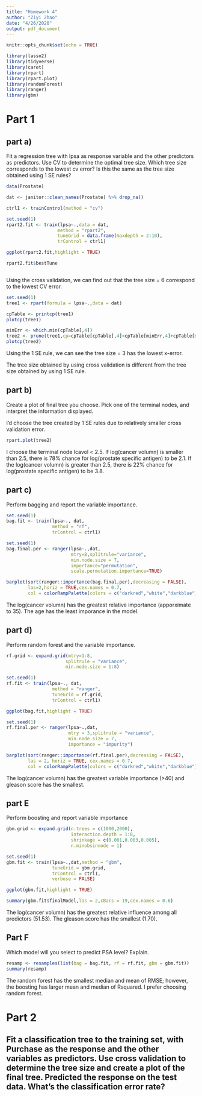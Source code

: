```yaml
---
title: "Homework 4"
author: "Ziyi Zhao"
date: "4/26/2020"
output: pdf_document
---
```


```r
knitr::opts_chunk$set(echo = TRUE)

library(lasso2)
library(tidyverse)
library(caret)
library(rpart)
library(rpart.plot)
library(randomForest)
library(ranger)
library(gbm)

```

# Part 1

## part a)

Fit a regression tree with lpsa as response variable and the other predictors as predictors. Use CV to determine the optimal tree size. Which tree size corresponds to the lowest cv error? Is this the same as the tree size obtained using 1 SE rules?

```r
data(Prostate)

dat <- janitor::clean_names(Prostate) %>% drop_na()

ctrl1 <- trainControl(method = "cv")

set.seed(1)
rpart2.fit <- train(lpsa~.,data = dat,
                   method = "rpart2",
                   tuneGrid = data.frame(maxdepth = 2:10),
                   trControl = ctrl1)

ggplot(rpart2.fit,highlight = TRUE)

rpart2.fit$bestTune



```

Using the cross validation, we can find out that the tree size = 6 correspond to the lowest CV error.

```r
set.seed(1)
tree1 <- rpart(formula = lpsa~.,data = dat) 

cpTable <- printcp(tree1)
plotcp(tree1)

minErr <- which.min(cpTable[,4])
tree2 <- prune(tree1,cp=cpTable[cpTable[,4]<cpTable[minErr,4]+cpTable[minErr,5],1][1])
plotcp(tree2)

```

Using the 1 SE rule, we can see the tree size = 3 has the lowest x-error.

The tree size obtained by using cross validation is different from the tree size obtained by using 1 SE rule.

## part b)

Create a plot of final tree you choose. Pick one of the terminal nodes, and interpret the information displayed.

I'd choose the tree created by 1 SE rules due to relatively smaller cross validation error.

```r
rpart.plot(tree2)

```

I choose the terminal node lcavol < 2.5. If log(cancer volumn) is smaller than 2.5, there is 78% chance for log(prostate specific antigen) to be 2.1. If the log(cancer volumn) is greater than 2.5, there is 22% chance for log(prostate specific antigen) to be 3.8.

## part c)

Perform bagging and report the variable importance.

```r
set.seed(1)
bag.fit <- train(lpsa~., dat,
                 method = "rf",
                 trControl = ctrl1)

set.seed(1)
bag.final.per <- ranger(lpsa~.,dat,
                        mtry=8,splitrule="variance",
                        min.node.size = 7,
                        importance="permutation",
                        scale.permutation.importance=TRUE)

barplot(sort(ranger::importance(bag.final.per),decreasing = FALSE),
        las=2,horiz = TRUE,cex.names = 0.7,
        col = colorRampPalette(colors = c("darkred","white","darkblue"))(19))

```

The log(cancer volumn) has the greatest relative importance (apporximate to 35). The age has the least imporance in the model.

## part d)

Perform random forest and the variable importance.

```r
rf.grid <- expand.grid(mtry=1:8,
                      splitrule = "variance",
                      min.node.size = 1:8)

set.seed(1)
rf.fit <- train(lpsa~., dat,
                 method = "ranger",
                 tuneGrid = rf.grid,
                 trControl = ctrl1)

ggplot(bag.fit,highlight = TRUE)

set.seed(1)
rf.final.per <- ranger(lpsa~.,dat,
                       mtry = 3,splitrule = "variance",
                       min.node.size = 7,
                       importance = "impurity")

barplot(sort(ranger::importance(rf.final.per),decreasing = FALSE),
        las = 2, horiz = TRUE, cex.names = 0.7,
        col = colorRampPalette(colors = c("darkred","white","darkblue"))(19))


```

The log(cancer volumn) has the greatest variable importance (>40) and gleason score has the smallest. 

## part E

Perform boosting and report variable importance

```r
gbm.grid <- expand.grid(n.trees = c(1000,2000),
                        interaction.depth = 1:8,
                        shrinkage = c(0.001,0.003,0.005),
                        n.minobsinnode = 1)

set.seed(1)
gbm.fit <- train(lpsa~.,dat,method = "gbm",
                 tuneGrid = gbm.grid,
                 trControl = ctrl1,
                 verbose = FALSE)

ggplot(gbm.fit,highlight = TRUE)

summary(gbm.fit$finalModel,las = 2,cBars = 19,cex.names = 0.6)

```

The log(cancer volumn) has the greatest relative influence among all predictors (51.53). The gleason score has the smallest (1.70).

## Part F

Which model will you select to predict PSA level? Explain.

```r
resamp <- resamples(list(bag = bag.fit, rf = rf.fit, gbm = gbm.fit))
summary(resamp)

```

The random forest has the smallest median and mean of RMSE; however, the boosting has larger mean and median of Rsquared. I prefer choosing random forest.

# Part 2

## Fit a classification tree to the training set, with Purchase as the response and the other variables as predictors. Use cross validation to determine the tree size and create a plot of the final tree. Predicted the response on the test data. What's the classification error rate?

```r




```





